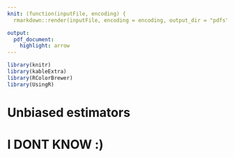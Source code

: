 ```yaml
---
knit: (function(inputFile, encoding) {
  rmarkdown::render(inputFile, encoding = encoding, output_dir = "pdfs") })

output:
  pdf_document:
    highlight: arrow
---
```


```r
library(knitr)
library(kableExtra)
library(RColorBrewer)
library(UsingR)
```

# Unbiased estimators

# I DONT KNOW :)
